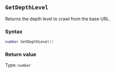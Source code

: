 ::: {.minipage data-latex="{\textwidth}"}
## `GetDepthLevel`

Returns the depth level\index{web harvester!settings} to crawl from the base URL.

### Syntax {-}

``` .lua
number GetDepthLevel()
```


### Return value {-}

Type: `number`


:::
